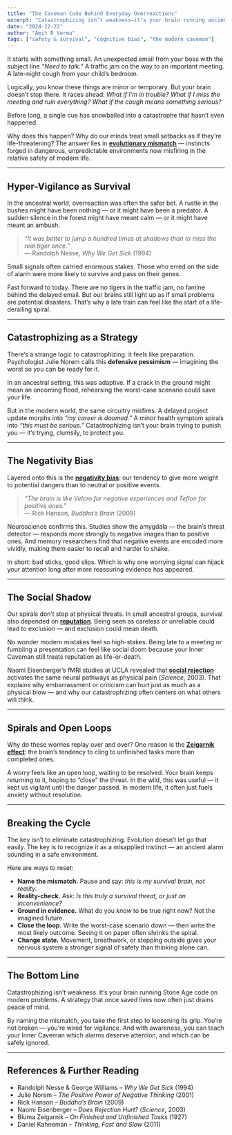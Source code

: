 ```yaml
---
title: "The Caveman Code Behind Everyday Overreactions"
excerpt: "Catastrophizing isn’t weakness—it’s your brain running ancient survival code in a modern world. Understanding this mismatch helps you calm spirals before they take over."
date: "2024-12-22"
author: "Amit R Verma"
tags: ["safety & survival", "cognitive bias", "the modern caveman"]
---
```


It starts with something small. An unexpected email from your boss with the subject line *“Need to talk.”* A traffic jam on the way to an important meeting. A late-night cough from your child’s bedroom.  

Logically, you know these things are minor or temporary. But your brain doesn’t stop there. It races ahead: *What if I’m in trouble? What if I miss the meeting and ruin everything? What if the cough means something serious?*  

Before long, a single cue has snowballed into a catastrophe that hasn’t even happened.  

Why does this happen? Why do our minds treat small setbacks as if they’re life-threatening? The answer lies in [**evolutionary mismatch**](/insights/evolutionary-lag) — instincts forged in dangerous, unpredictable environments now misfiring in the relative safety of modern life.  

---

## Hyper-Vigilance as Survival  

In the ancestral world, overreaction was often the safer bet. A rustle in the bushes might have been nothing — or it might have been a predator. A sudden silence in the forest might have meant calm — or it might have meant an ambush.  

> *“It was better to jump a hundred times at shadows than to miss the real tiger once.”*  
> — Randolph Nesse, *Why We Get Sick* (1994)  

Small signals often carried enormous stakes. Those who erred on the side of alarm were more likely to survive and pass on their genes.  

Fast forward to today. There are no tigers in the traffic jam, no famine behind the delayed email. But our brains still light up as if small problems are potential disasters. That’s why a late train can feel like the start of a life-derailing spiral.  

---

## Catastrophizing as a Strategy  

There’s a strange logic to catastrophizing: it feels like preparation. Psychologist Julie Norem calls this **defensive pessimism** — imagining the worst so you can be ready for it.  

In an ancestral setting, this was adaptive. If a crack in the ground might mean an oncoming flood, rehearsing the worst-case scenario could save your life.  

But in the modern world, the same circuitry misfires. A delayed project update morphs into *“my career is doomed.”* A minor health symptom spirals into *“this must be serious.”* Catastrophizing isn’t your brain trying to punish you — it’s trying, clumsily, to protect you.  

---

## The Negativity Bias  

Layered onto this is the [**negativity bias**](/insights/negativity-bias): our tendency to give more weight to potential dangers than to neutral or positive events.  

> *“The brain is like Velcro for negative experiences and Teflon for positive ones.”*  
> — Rick Hanson, *Buddha’s Brain* (2009)  

Neuroscience confirms this. Studies show the amygdala — the brain’s threat detector — responds more strongly to negative images than to positive ones. And memory researchers find that negative events are encoded more vividly, making them easier to recall and harder to shake.  

In short: bad sticks, good slips. Which is why one worrying signal can hijack your attention long after more reassuring evidence has appeared.  

---

## The Social Shadow  

Our spirals don’t stop at physical threats. In small ancestral groups, survival also depended on [**reputation**](/insights/status-belonging). Being seen as careless or unreliable could lead to exclusion — and exclusion could mean death.  

No wonder modern mistakes feel so high-stakes. Being late to a meeting or fumbling a presentation can feel like social doom because your Inner Caveman still treats reputation as life-or-death.  

Naomi Eisenberger’s fMRI studies at UCLA revealed that [**social rejection**](/insights/social-rejection) activates the same neural pathways as physical pain (*Science*, 2003). That explains why embarrassment or criticism can hurt just as much as a physical blow — and why our catastrophizing often centers on what others will think.  

---

## Spirals and Open Loops  

Why do these worries replay over and over? One reason is the [**Zeigarnik effect**](/insights/zeigarnik-effect): the brain’s tendency to cling to unfinished tasks more than completed ones.  

A worry feels like an open loop, waiting to be resolved. Your brain keeps returning to it, hoping to “close” the threat. In the wild, this was useful — it kept us vigilant until the danger passed. In modern life, it often just fuels anxiety without resolution.  

---

## Breaking the Cycle  

The key isn’t to eliminate catastrophizing. Evolution doesn’t let go that easily. The key is to recognize it as a misapplied instinct — an ancient alarm sounding in a safe environment.  

Here are ways to reset:  

- **Name the mismatch.** Pause and say: *this is my survival brain, not reality.*  
- **Reality-check.** Ask: *Is this truly a survival threat, or just an inconvenience?*  
- **Ground in evidence.** What do you *know* to be true right now? Not the imagined future.  
- **Close the loop.** Write the worst-case scenario down — then write the most likely outcome. Seeing it on paper often shrinks the spiral.  
- **Change state.** Movement, breathwork, or stepping outside gives your nervous system a stronger signal of safety than thinking alone can.  

---

## The Bottom Line  

Catastrophizing isn’t weakness. It’s your brain running Stone Age code on modern problems. A strategy that once saved lives now often just drains peace of mind.  

By naming the mismatch, you take the first step to loosening its grip. You’re not broken — you’re wired for vigilance. And with awareness, you can teach your Inner Caveman which alarms deserve attention, and which can be safely ignored.  

---

## References & Further Reading  

- Randolph Nesse & George Williams – *Why We Get Sick* (1994)  
- Julie Norem – *The Positive Power of Negative Thinking* (2001)  
- Rick Hanson – *Buddha’s Brain* (2009)  
- Naomi Eisenberger – *Does Rejection Hurt?* (*Science*, 2003)  
- Bluma Zeigarnik – *On Finished and Unfinished Tasks* (1927)  
- Daniel Kahneman – *Thinking, Fast and Slow* (2011)  